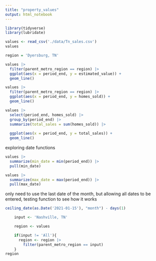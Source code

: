 ```yaml
---
title: "property_values"
output: html_notebook
---
```




```r
library(tidyverse)
library(lubridate)
```


```r
values <- read_csv('./data/Tn_sales.csv')
values
```




```r
region = 'Dyersburg, TN'

values |> 
  filter(parent_metro_region == region) |> 
  ggplot(aes(x = period_end, y = estimated_value)) + 
  geom_line()
```




```r

values |> 
  filter(parent_metro_region == region) |> 
  ggplot(aes(x = period_end, y = homes_sold)) + 
  geom_line()

```

```r

values |> 
  select(period_end, homes_sold) |> 
  group_by(period_end) |> 
  summarize(total_sales = sum(homes_sold)) |> 
  
  ggplot(aes(x = period_end, y = total_sales)) +
  geom_line()
```


exploring date functions

```r
values |> 
  summarize(min_date = min(period_end)) |> 
  pull(min_date)

values |> 
  summarize(max_date = max(period_end)) |> 
  pull(max_date)

```



only need to use the last date of the month, but allowing all dates to be entered, testing function to see how it works 

```r
ceiling_date(as.Date('2021-01-15'), "month") - days(1)
```



```r
    input <- 'Nashville, TN'

    region <- values

    if(input != 'All'){
      region <- region |>
        filter(parent_metro_region == input)
    }
region 
```








